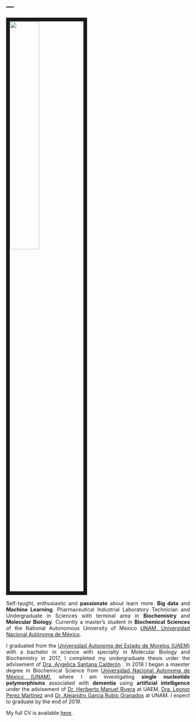 ---
---
<img src="images/erick.jpg"
      align="middle"
      style= "width:40%; border:10px solid"/>
<!-- <link rel="stylesheet" href="styles.css" type="text/css"/> -->

<!-- <img src="images/erick.jpg" style="width:25%; border:10px solid; margin-right: 20px" align="left"> -->
<!-- <img src="images/erick.jpg" style="width:40%; border:10px solid; margin-right: 30px" align="left"> -->
<!-- ![](images/erick.jpg, style="width:40%")  -->

<!-- <img src="images/erick5.jpg" -->
<!--       style= "width:40%; border:10px solid; margin-right: 15px" -->
<!--       align="left"/> -->

<p style='text-align: justify;'> Self-taught, enthusiastic and **passionate** about learn more. **Big data** and **Machine Learning**. Pharmaceutical Industrial Laboratory Technician and Undergraduate in Sciences with terminal area in **Biochemistry** and **Molecular Biology**. Currently a master's student in **Biochemical Sciences** of the National Autonomous University of Mexico [UNAM, Universidad Nacional Autónoma de México](http://www.mdcbq.posgrado.unam.mx/).</p> 


<p style='text-align: justify;'> I graduated from the [Universidad Autonoma del Estado de Morelos (UAEM)](http://www.cidc.uaem.mx) with a bachelor in science with specialty in Molecular Biology and Biochemistry in 2017, I completed my undergraduate thesis urder the advisement of [Dra. Angelica Santana Calderón](http://www.cidc.uaem.mx/angelicasantana/) . In 2018 I began a maester degree in Biochemical Science from  [Universidad Nacional Autonoma de México (UNAM)](http://www.mdcbq.posgrado.unam.mx/), where I am investigating **single nucleotide polymorphisms** associated with **dementia** using **artificial intelligence** under the advisement of [Dr. Heriberto Manuel Rivera](https://www.uaem.mx/organizacion-institucional/uploads/facultades/medicina/files/Dr.HeribertoManuelRivera.pdf) at UAEM, [Dra. Leonor Perez Martinez](http://www.ibt.unam.mx/server/PRG.base?tipo:doc,dir:PRG.curriculum,par:leonor) and [Dr. Alejandro Garcia Rubio Granados](http://www.ibt.unam.mx/server/PRG.base?tipo:doc,dir:PRG.curriculum,par:alejandro) at UNAM. I expect to graduate by the end of 2019.</p>

My full CV is available [here](files/CV_2019.pdf).
 

      

